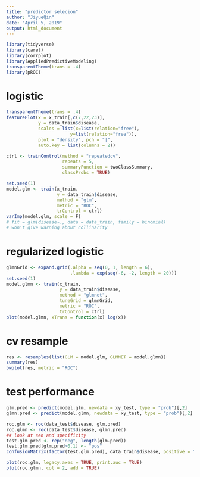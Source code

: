 ```yaml
---
title: "predictor selecion"
author: "JiyueQin"
date: "April 5, 2019"
output: html_document
---
```


```r
library(tidyverse)
library(caret)
library(corrplot)
library(AppliedPredictiveModeling)
transparentTheme(trans = .4)
library(pROC)
```


# logistic

```r

transparentTheme(trans = .4)
featurePlot(x = x_train[,c(7,22,23)], 
            y = data_train$disease,
            scales = list(x=list(relation="free"), 
                        y=list(relation="free")),
            plot = "density", pch = "|", 
            auto.key = list(columns = 2))

ctrl <- trainControl(method = "repeatedcv",
                     repeats = 5,
                     summaryFunction = twoClassSummary,
                     classProbs = TRUE)

set.seed(1)
model.glm <- train(x_train,
                   y = data_train$disease,
                   method = "glm",
                   metric = "ROC",
                   trControl = ctrl)
varImp(model.glm, scale = F)
# fit = glm(disease~., data = data_train, family = binomial)
# won't give warning about collinarity
```


# regularized logistic

```r
glmnGrid <- expand.grid(.alpha = seq(0, 1, length = 6),
                        .lambda = exp(seq(-6, -2, length = 20)))
set.seed(1)
model.glmn <- train(x_train,
                    y = data_train$disease,
                    method = "glmnet",
                    tuneGrid = glmnGrid,
                    metric = "ROC",
                    trControl = ctrl)
plot(model.glmn, xTrans = function(x) log(x))   
```
# cv resample

```r
res <- resamples(list(GLM = model.glm, GLMNET = model.glmn))
summary(res)
bwplot(res, metric = "ROC")
```
# test performance 
```r
glm.pred <- predict(model.glm, newdata = xy_test, type = "prob")[,2]
glmn.pred <- predict(model.glmn, newdata = xy_test, type = "prob")[,2]

roc.glm <- roc(data_test$disease, glm.pred)
roc.glmn <- roc(data_test$disease, glmn.pred)
## look at sen and specificity
test.glm.pred <- rep("neg", length(glm.pred))
test.glm.pred[glm.pred>0.1] <- "pos"
confusionMatrix(factor(test.glm.pred), data_train$disease, positive = "pos")

plot(roc.glm, legacy.axes = TRUE, print.auc = TRUE)
plot(roc.glmn, col = 2, add = TRUE)

```